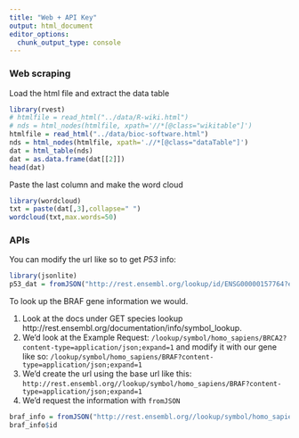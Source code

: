 ```yaml
---
title: "Web + API Key"
output: html_document
editor_options: 
  chunk_output_type: console
---
```


<!-- rdom::rdom(url = "http://bioconductor.org/packages/release/BiocViews.html#___Software", filename = "data/bioc-software.html") -->
### Web scraping 

Load the html file and extract the data table
```r
library(rvest)
# htmlfile = read_html("../data/R-wiki.html")
# nds = html_nodes(htmlfile, xpath='//*[@class="wikitable"]')
htmlfile = read_html("../data/bioc-software.html")
nds = html_nodes(htmlfile, xpath='.//*[@class="dataTable"]')
dat = html_table(nds)
dat = as.data.frame(dat[[2]])
head(dat)
```

Paste the last column and make the word cloud

```r
library(wordcloud)
txt = paste(dat[,3],collapse=" ")
wordcloud(txt,max.words=50)
```

### APIs

You can modify the url like so to get _P53_ info:

```r
library(jsonlite)
p53_dat = fromJSON("http://rest.ensembl.org/lookup/id/ENSG00000157764?expand=1;content-type=application/json")
```

To look up the BRAF gene information we would. 

1. Look at the docs under GET species lookup http://rest.ensembl.org/documentation/info/symbol_lookup. 
2. We'd look at the Example Request: `/lookup/symbol/homo_sapiens/BRCA2?content-type=application/json;expand=1` and modify it with our gene like so: 
`/lookup/symbol/homo_sapiens/BRAF?content-type=application/json;expand=1`
3. We'd create the url using the base url like this: `http://rest.ensembl.org//lookup/symbol/homo_sapiens/BRAF?content-type=application/json;expand=1`
4. We'd request the information with `fromJSON`
```r
braf_info = fromJSON("http://rest.ensembl.org//lookup/symbol/homo_sapiens/BRAF?content-type=application/json;expand=1")
braf_info$id
```

